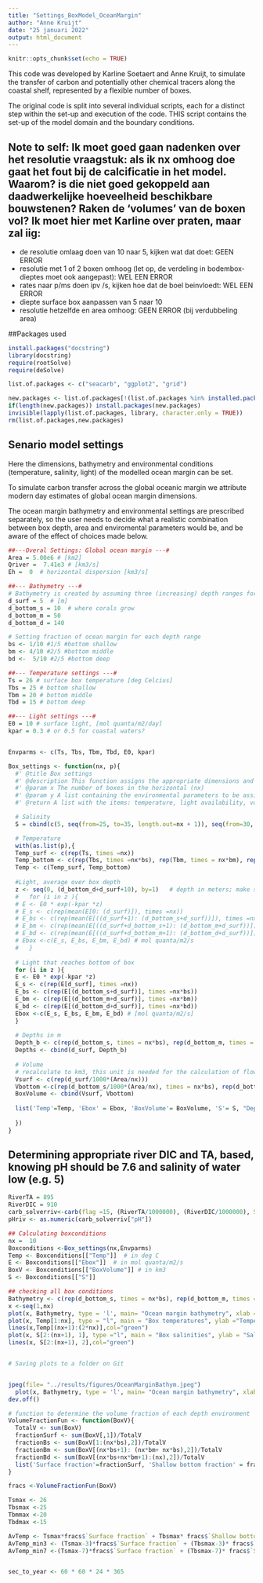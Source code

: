 ```yaml
---
title: "Settings_BoxModel_OceanMargin"
author: "Anne Kruijt"
date: "25 januari 2022"
output: html_document
---
```


```r
knitr::opts_chunk$set(echo = TRUE)

```
This code was developed by Karline Soetaert and Anne Kruijt, to simulate the transfer of carbon and potentially other chemical tracers along the coastal shelf, represented by a flexible number of boxes. 

The original code is split into several individual scripts, each for a distinct step within the set-up and execution of the code.
THIS script contains the set-up of the model domain and the boundary conditions.


## Note to self: Ik moet goed gaan nadenken over het resolutie vraagstuk: als ik nx omhoog doe gaat het fout bij de calcificatie in het model. Waarom? is die niet goed gekoppeld aan daadwerkelijke hoeveelheid beschikbare bouwstenen? Raken de 'volumes' van de boxen vol? Ik moet hier met Karline over praten, maar zal iig:
- de resolutie omlaag doen van 10 naar 5, kijken wat dat doet: GEEN ERROR
- resolutie met 1 of 2 boxen omhoog (let op, de verdeling in bodembox-dieptes moet ook aangepast): WEL EEN ERROR
- rates naar p/ms doen ipv /s, kijken hoe dat de boel beinvloedt: WEL EEN ERROR
- diepte surface box aanpassen van 5 naar 10
- resolutie hetzelfde en area omhoog: GEEN ERROR (bij verdubbeling area)

##Packages used
```r
install.packages("docstring")
library(docstring)
require(rootSolve)
require(deSolve)

list.of.packages <- c("seacarb", "ggplot2", "grid")

new.packages <- list.of.packages[!(list.of.packages %in% installed.packages()[,"Package"])]
if(length(new.packages)) install.packages(new.packages)
invisible(lapply(list.of.packages, library, character.only = TRUE))
rm(list.of.packages,new.packages)
```

## Senario model settings

Here the dimensions, bathymetry and environmental conditions (temperature, salinity, light) of the modelled ocean margin can be set. 

To simulate carbon transfer across the global oceanic margin we attribute modern day estimates of global ocean margin dimensions. 

The ocean margin bathymetry and environmental settings are prescribed separately, so the user needs to decide what a realistic combination between box depth, area and enviromental parameters would be, and be aware of the effect of choices made below.


```r

##---Overal Settings: Global ocean margin ---#
Area = 5.00e6 # [km2]
Qriver =  7.41e3 # [km3/s]
Eh =  0  # horizontal dispersion [km3/s]

##--- Bathymetry ---#
# Bathymetry is created by assuming three (increasing) depth ranges for the bottom boxes, each depth range with a distinct environment. Suggested settings for different environments can be found in separate excel file ("NAME").
d_surf = 5  # [m]
d_bottom_s = 10  # where corals grow
d_bottom_m = 50
d_bottom_d = 140

# Setting fraction of ocean margin for each depth range
bs <- 1/10 #1/5 #bottom shallow
bm <- 4/10 #2/5 #bottom middle
bd <-  5/10 #2/5 #bottom deep

##--- Temperature settings ---#
Ts = 26 # surface box temperature [deg Celcius]
Tbs = 25 # bottom shallow
Tbm = 20 # bottom middle
Tbd = 15 # bottom deep

##--- Light settings ---#
E0 = 10 # surface light, [mol quanta/m2/day]
kpar = 0.3 # or 0.5 for coastal waters? 


Envparms <- c(Ts, Tbs, Tbm, Tbd, E0, kpar)

Box_settings <- function(nx, p){
  #' @title Box settings
  #' @description This function assigns the appropriate dimensions and environmental settings to each box of the model. These dimensions and environmental conditions have been given by the user.
  #' @param x The number of boxes in the horizontal (nx)
  #' @param y A list containing the environmental parameters to be assigned
  #' @return A list with the items: temperature, light availability, volume, salinity, and depth of each box. Each item is itself a vector of lenght 2 * nx, containing the value of this item for each individual box

  # Salinity
  S = cbind(c(5, seq(from=25, to=35, length.out=nx + 1)), seq(from=30, to=35, length.out=nx +2)) # salinity matrix, first column representing surface boxes, second column bottom boxes

  # Temperature
  with(as.list(p),{
  Temp_surf <- c(rep(Ts, times =nx))
  Temp_bottom <- c(rep(Tbs, times =nx*bs), rep(Tbm, times = nx*bm), rep(Tbd, times = nx*bd))
  Temp <- c(Temp_surf, Temp_bottom)
  
  #Light, average over box depth    
  z <- seq(0, (d_bottom_d+d_surf+10), by=1)   # depth in meters; make sure the z range is at least as large as the maximum depth of the model environment
  #   for (i in z ){
  # E <- E0 * exp(-kpar *z)
  # E_s <- c(rep(mean(E[0: (d_surf)]), times =nx)) 
  # E_bs <- c(rep(mean(E[((d_surf+1): (d_bottom_s+d_surf))]), times =nx/5))
  # E_bm <- c(rep(mean(E[((d_surf+d_bottom_s+1): (d_bottom_m+d_surf))]), times =2*(nx/5)))
  # E_bd <- c(rep(mean(E[((d_surf+d_bottom_m+1): (d_bottom_d+d_surf))]), times =2*(nx/5)))
  # Ebox <-c(E_s, E_bs, E_bm, E_bd) # mol quanta/m2/s
  #   }
  
  # Light that reaches bottom of box
  for (i in z ){
  E <- E0 * exp(-kpar *z)
  E_s <- c(rep(E[d_surf], times =nx)) 
  E_bs <- c(rep(E[(d_bottom_s+d_surf)], times =nx*bs))
  E_bm <- c(rep(E[(d_bottom_m+d_surf)], times =nx*bm))
  E_bd <- c(rep(E[(d_bottom_d+d_surf)], times =nx*bd))
  Ebox <-c(E_s, E_bs, E_bm, E_bd) # [mol quanta/m2/s]
  }
  
  # Depths in m
  Depth_b <- c(rep(d_bottom_s, times = nx*bs), rep(d_bottom_m, times = nx*bm),rep(d_bottom_d, times = nx*bd) )
  Depths <- cbind(d_surf, Depth_b)
  
  # Volume 
  # recalculate to km3, this unit is needed for the calculation of flows in hydrodynamics-script
  Vsurf <- c(rep(d_surf/1000*(Area/nx)))
  Vbottom <-c(rep(d_bottom_s/1000*(Area/nx), times = nx*bs), rep(d_bottom_m/1000*(Area/nx), times = nx*bm),rep(d_bottom_d/1000*(Area/nx), times = nx*bd) )
  BoxVolume <- cbind(Vsurf, Vbottom)
  
  list('Temp'=Temp, 'Ebox' = Ebox, 'BoxVolume'= BoxVolume, 'S'= S, "Depths" = Depths)
  
  })
}


```


## Determining appropriate river DIC and TA, based, knowing pH should be 7.6 and salinity of water low (e.g. 5)
```r

RiverTA = 895
RiverDIC = 910
carb_solverriv<-carb(flag =15, (RiverTA/1000000), (RiverDIC/1000000), S=5)
pHriv <- as.numeric(carb_solverriv["pH"])

```

```r

## Calculating boxconditions
nx =  10
Boxconditions <-Box_settings(nx,Envparms)
Temp <- Boxconditions[["Temp"]]  # in deg C
E <- Boxconditions[["Ebox"]]  # in mol quanta/m2/s
BoxV <- Boxconditions[["BoxVolume"]] # in km3
S <- Boxconditions[["S"]]

## checking all box conditions
Bathymetry <- c(rep(d_bottom_s, times = nx*bs), rep(d_bottom_m, times = (nx*bm)),rep(d_bottom_d, times = (nx*bd)) )*(-1)  # in meters
x <-seq(1,nx)
plot(x, Bathymetry, type = 'l', main= "Ocean margin bathymetry", xlab = "Box number", ylab= "Depth")
plot(x, Temp[1:nx], type = "l", main = "Box temperatures", ylab ="Temperature", col="red")
lines(x,Temp[(nx+1):(2*nx)],col="green")
plot(x, S[2:(nx+1), 1], type ="l", main = "Box salinities", ylab = "Salinity", col = "red")
lines(x, S[2:(nx+1), 2],col="green")


# Saving plots to a folder on Git


jpeg(file= "../results/figures/OceanMarginBathym.jpeg")
  plot(x, Bathymetry, type = 'l', main= "Ocean margin bathymetry", xlab = "Box number", ylab= "Depth")
dev.off()

```


```r

# function to determine the volume fraction of each depth environment
VolumeFractionFun <- function(BoxV){
  TotalV <- sum(BoxV)
  fractionSurf <- sum(BoxV[,1])/TotalV
  fractionBs <- sum(BoxV[1:(nx*bs),2])/TotalV
  fractionBm <- sum(BoxV[(nx*bs+1): (nx*bm+ nx*bs),2])/TotalV
  fractionBd <- sum(BoxV[(nx*bs+nx*bm+1):(nx),2])/TotalV
  list('Surface fraction'=fractionSurf, 'Shallow bottom fraction' = fractionBs, 'Middle bottom fraction'= fractionBm, 'Deep bottom fraction'= fractionBd)
}

fracs <-VolumeFractionFun(BoxV)

Tsmax <- 26
Tbsmax <-25
Tbmmax <-20
Tbdmax <-15

AvTemp <- Tsmax*fracs$`Surface fraction` + Tbsmax* fracs$`Shallow bottom fraction` + Tbmmax*fracs$`Middle bottom fraction` + Tbdmax*fracs$`Deep bottom fraction`
AvTemp_min3 <- (Tsmax-3)*fracs$`Surface fraction` + (Tbsmax-3)* fracs$`Shallow bottom fraction` + (Tbmmax-3)*fracs$`Middle bottom fraction` + (Tbdmax-3)*fracs$`Deep bottom fraction`
AvTemp_min7 <-(Tsmax-7)*fracs$`Surface fraction` + (Tbsmax-7)* fracs$`Shallow bottom fraction` + (Tbmmax-7)*fracs$`Middle bottom fraction` + (Tbdmax-7)*fracs$`Deep bottom fraction`


sec_to_year <- 60 * 60 * 24 * 365

```